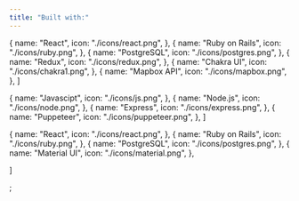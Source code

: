 ```yaml
---
title: "Built with:"
---
```


  {
    name: "React",
    icon: "./icons/react.png",
  },
  {
    name: "Ruby on Rails",
    icon: "./icons/ruby.png",
  },
  {
    name: "PostgreSQL",
    icon: "./icons/postgres.png",
  },
  {
    name: "Redux",
    icon: "./icons/redux.png",
  },
  {
    name: "Chakra UI",
    icon: "./icons/chakra1.png",
  },
  {
    name: "Mapbox API",
    icon: "./icons/mapbox.png",
  },
]

 {
    name: "Javascipt",
    icon: "./icons/js.png",
  },
  {
    name: "Node.js",
    icon: "./icons/node.png",
  },
  {
    name: "Express",
    icon: "./icons/express.png",
  },
  {
    name: "Puppeteer",
    icon: "./icons/puppeteer.png",
  },
]

 {
    name: "React",
    icon: "./icons/react.png",
  },
  {
    name: "Ruby on Rails",
    icon: "./icons/ruby.png",
  },
  {
    name: "PostgreSQL",
    icon: "./icons/postgres.png",
  },
  {
    name: "Material UI",
    icon: "./icons/material.png",
  },
  
]

;
